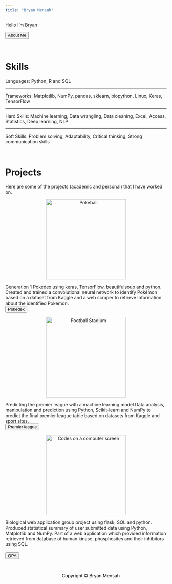 ---
title: "Bryan Mensah"
---


Hello I'm Bryan   

<a href='about.html'style="color:black;"><button class="btn default">About Me</button></a>   

<br>

# Skills  

Languages: Python, R and SQL  
<hr>  
Frameworks: Matplotlib, NumPy, pandas, sklearn, biopython, Linux, Keras, TensorFlow
<hr>  
Hard Skills: Machine learning, Data wrangling, Data cleaning, Excel, Access, Statistics, Deep learning, NLP
<hr>  
Soft Skills: Problem solving, Adaptability, Critical thinking, Strong communication skills

<br>

# Projects
Here are some of the projects (academic and personal) that I have worked on. <br>  

<center>
<img src="pw_images/pokedex/pokeball.JPG" alt="Pokeball" width=250" height="250">
</center>  
Generation 1 Pokedex using keras, TensorFlow, beautifulsoup and python.  
Created and trained a convolutional neural network to identify Pokémon based on a dataset from Kaggle and a web scraper to retrieve information about the identified Pokémon.  
<a href='pokedex.html'style="color:black;"><button class="btn default">Pokedex</button></a> <br>  

<center>
<img src="pw_images/premier/premstad.JPG" alt="Football Stadium" width=250" height="250">
</center>  
Predicting the premier league with a machine learning model
Data analysis, manipulation and prediction using Python, Scikit-learn and NumPy to predict the final premier league table based on datasets from Kaggle and sport sites.    
<a href='premier.html'style="color:black;"><button class="btn default">Premier league</button></a> <br>   


<center>
<img src="pw_images/pa/paimg2.JPG" alt="Codes on a computer screen" width=250" height="250"></a>  
</center>  
Biological web application group project using flask, SQL and python.<br>
Produced statistical summary of user submitted data using Python, Matplotlib and NumPy.   Part of a web application which provided information retrieved from database of human kinase, phosphosites and their inhibitors using SQL.<br>  
<a href='pa.html'style="color:black;"><button class="btn default">QPA</button></a>

<style>
.footer {
  left: 0;
  bottom: 0;
  width: 100%;
  color: black;
  text-align: center;
  padding: 15px;
}
</style>

<div class="footer">
 <a href="contact.html" style="color:black;" class="fa fa-envelope fa-fw fa-2x"></a>
 <a href="https://github.com/bryanm17078" style="color:black;" class="fa fa-github fa-fw fa-2x"></a>
 <a href="https://www.linkedin.com/in/bryanmensah"style="color:black;" class="fa fa-linkedin fa-fw fa-2x"></a>
 <a href="D:/Bryan Mensah CV.pdf"style="color:black;" class="fa fa-file fa-fw fa-2x"></a>
 <p>Copyright © Bryan Mensah</p>
</div>